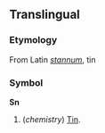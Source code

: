 ==Translingual==
===Etymology===
From Latin ''[[stannum]]'', tin

===Symbol===
'''Sn'''

#(''chemistry'') [[Tin]].